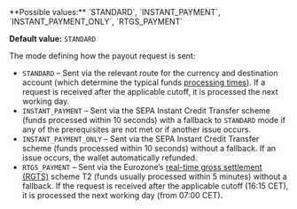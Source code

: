 <ParamField body="PayoutModeRequested" type="string">   
**Possible values:** `STANDARD`, `INSTANT_PAYMENT`, `INSTANT_PAYMENT_ONLY`, `RTGS_PAYMENT`

**Default value:** `STANDARD`

The mode defining how the payout request is sent:
- `STANDARD` – Sent via the relevant route for the currency and destination account (which determine the typical funds [processing times](/guides/payouts#cutoffs-and-processing-times)). If a request is received after the applicable cutoff, it is processed the next working day.
- `INSTANT_PAYMENT` – Sent via the SEPA Instant Credit Transfer scheme (funds processed within 10 seconds) with a fallback to `STANDARD` mode if any of the prerequisites are not met or if another issue occurs.
- `INSTANT_PAYMENT_ONLY` – Sent via the SEPA Instant Credit Transfer scheme (funds processed within 10 seconds) without a fallback. If an issue occurs, the wallet automatically refunded.
- `RTGS_PAYMENT` – Sent via the Eurozone’s [real-time gross settlement (RGTS)](/guides/payouts#real-time-gross-settlement-rtgs) scheme T2 (funds usually processed within 5 minutes) without a fallback. If the request is received after the applicable cutoff (16:15 CET), it is processed the next working day (from 07:00 CET).
</ParamField>